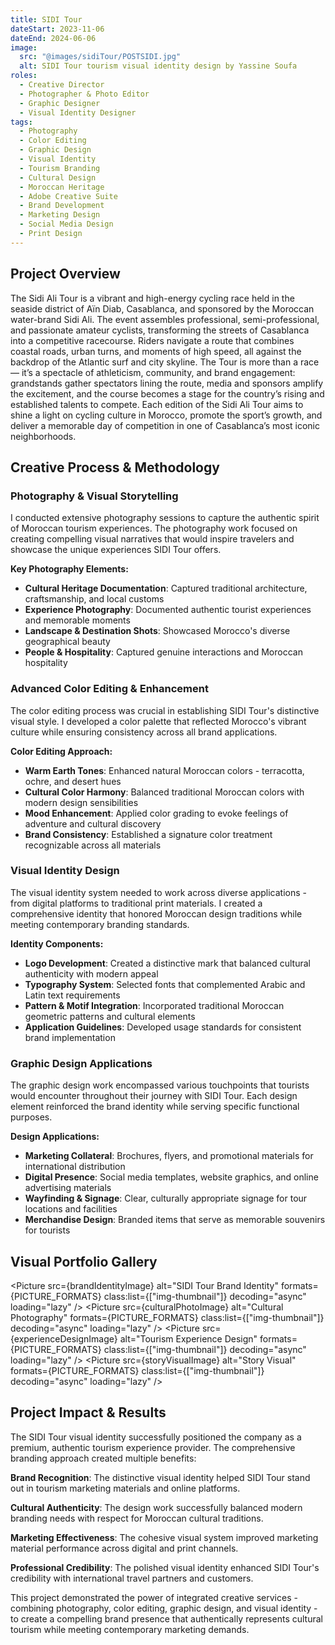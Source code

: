 ```yaml
---
title: SIDI Tour
dateStart: 2023-11-06
dateEnd: 2024-06-06
image:
  src: "@images/sidiTour/POSTSIDI.jpg"
  alt: SIDI Tour tourism visual identity design by Yassine Soufa
roles:
  - Creative Director
  - Photographer & Photo Editor
  - Graphic Designer
  - Visual Identity Designer
tags:
  - Photography
  - Color Editing
  - Graphic Design
  - Visual Identity
  - Tourism Branding
  - Cultural Design
  - Moroccan Heritage
  - Adobe Creative Suite
  - Brand Development
  - Marketing Design
  - Social Media Design
  - Print Design
---
```



## Project Overview

The Sidi Ali Tour is a vibrant and high-energy cycling race held in the seaside district of Aïn Diab, Casablanca, and sponsored by the Moroccan water-brand Sidi Ali. The event assembles professional, semi-professional, and passionate amateur cyclists, transforming the streets of Casablanca into a competitive racecourse. Riders navigate a route that combines coastal roads, urban turns, and moments of high speed, all against the backdrop of the Atlantic surf and city skyline. The Tour is more than a race — it’s a spectacle of athleticism, community, and brand engagement: grandstands gather spectators lining the route, media and sponsors amplify the excitement, and the course becomes a stage for the country’s rising and established talents to compete. Each edition of the Sidi Ali Tour aims to shine a light on cycling culture in Morocco, promote the sport’s growth, and deliver a memorable day of competition in one of Casablanca’s most iconic neighborhoods.

## Creative Process & Methodology

### Photography & Visual Storytelling

I conducted extensive photography sessions to capture the authentic spirit of Moroccan tourism experiences. The photography work focused on creating compelling visual narratives that would inspire travelers and showcase the unique experiences SIDI Tour offers.

**Key Photography Elements:**

- **Cultural Heritage Documentation**: Captured traditional architecture, craftsmanship, and local customs
- **Experience Photography**: Documented authentic tourist experiences and memorable moments
- **Landscape & Destination Shots**: Showcased Morocco's diverse geographical beauty
- **People & Hospitality**: Captured genuine interactions and Moroccan hospitality

### Advanced Color Editing & Enhancement

The color editing process was crucial in establishing SIDI Tour's distinctive visual style. I developed a color palette that reflected Morocco's vibrant culture while ensuring consistency across all brand applications.

**Color Editing Approach:**

- **Warm Earth Tones**: Enhanced natural Moroccan colors - terracotta, ochre, and desert hues
- **Cultural Color Harmony**: Balanced traditional Moroccan colors with modern design sensibilities
- **Mood Enhancement**: Applied color grading to evoke feelings of adventure and cultural discovery
- **Brand Consistency**: Established a signature color treatment recognizable across all materials

### Visual Identity Design

The visual identity system needed to work across diverse applications - from digital platforms to traditional print materials. I created a comprehensive identity that honored Moroccan design traditions while meeting contemporary branding standards.

**Identity Components:**

- **Logo Development**: Created a distinctive mark that balanced cultural authenticity with modern appeal
- **Typography System**: Selected fonts that complemented Arabic and Latin text requirements
- **Pattern & Motif Integration**: Incorporated traditional Moroccan geometric patterns and cultural elements
- **Application Guidelines**: Developed usage standards for consistent brand implementation

### Graphic Design Applications

The graphic design work encompassed various touchpoints that tourists would encounter throughout their journey with SIDI Tour. Each design element reinforced the brand identity while serving specific functional purposes.

**Design Applications:**

- **Marketing Collateral**: Brochures, flyers, and promotional materials for international distribution
- **Digital Presence**: Social media templates, website graphics, and online advertising materials
- **Wayfinding & Signage**: Clear, culturally appropriate signage for tour locations and facilities
- **Merchandise Design**: Branded items that serve as memorable souvenirs for tourists

## Visual Portfolio Gallery


<Picture src={brandIdentityImage} alt="SIDI Tour Brand Identity" formats={PICTURE_FORMATS} class:list={["img-thumbnail"]} decoding="async" loading="lazy" />
<Picture src={culturalPhotoImage} alt="Cultural Photography" formats={PICTURE_FORMATS} class:list={["img-thumbnail"]} decoding="async" loading="lazy" />
<Picture src={experienceDesignImage} alt="Tourism Experience Design" formats={PICTURE_FORMATS} class:list={["img-thumbnail"]} decoding="async" loading="lazy" />
<Picture src={storyVisualImage} alt="Story Visual" formats={PICTURE_FORMATS} class:list={["img-thumbnail"]} decoding="async" loading="lazy" />

## Project Impact & Results

The SIDI Tour visual identity successfully positioned the company as a premium, authentic tourism experience provider. The comprehensive branding approach created multiple benefits:

**Brand Recognition**: The distinctive visual identity helped SIDI Tour stand out in tourism marketing materials and online platforms.

**Cultural Authenticity**: The design work successfully balanced modern branding needs with respect for Moroccan cultural traditions.

**Marketing Effectiveness**: The cohesive visual system improved marketing material performance across digital and print channels.

**Professional Credibility**: The polished visual identity enhanced SIDI Tour's credibility with international travel partners and customers.

This project demonstrated the power of integrated creative services - combining photography, color editing, graphic design, and visual identity - to create a compelling brand presence that authentically represents cultural tourism while meeting contemporary marketing demands.
